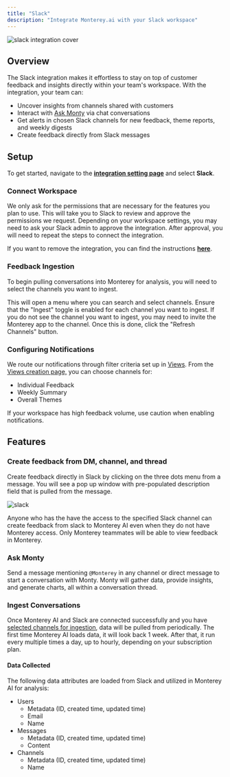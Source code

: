 ```yaml
---
title: "Slack"
description: "Integrate Monterey.ai with your Slack workspace"
---
```


![slack integration cover](/images/slack-integration-cover.png)

## Overview

The Slack integration makes it effortless to stay on top of customer feedback and insights directly within your team's workspace. With the integration, your team can:

- Uncover insights from channels shared with customers
- Interact with [Ask Monty](/ask-monty) via chat conversations
- Get alerts in chosen Slack channels for new feedback, theme reports, and weekly digests
- Create feedback directly from Slack messages

## Setup

To get started, navigate to the **[integration setting page](https://app.monterey.ai/w/default/settings/integrations/)** and select **Slack**.

### Connect Workspace

<Steps>
  <Step title='Click "Connect Monterey.ai to Slack"'></Step>
  <Step title="Choose Features">
    We only ask for the permissions that are necessary for the features you plan
    to use.
  </Step>
  <Step title='Click "Connect"'>
    This will take you to Slack to review and approve the permissions we
    request.
  </Step>
</Steps>

<Note>
  Depending on your workspace settings, you may need to ask your Slack admin to
  approve the integration. After approval, you will need to repeat the steps to
  connect the integration.
</Note>

If you want to remove the integration, you can find the instructions
**[here](https://slack.com/help/articles/360003125231-Remove-apps-and-custom-integrations-from-your-workspace)**.

### Feedback Ingestion

To begin pulling conversations into Monterey for analysis, you will need to select the channels you want to ingest.

<Steps>
  <Step title='Click "Add Channel"'>
    This will open a menu where you can search and select channels.
  </Step>
  <Step title="Enable Ingest">
    Ensure that the "Ingest" toggle is enabled for each channel you want to
    ingest.
  </Step>
</Steps>

<Note>
  If you do not see the channel you want to ingest, you may need to invite the
  Monterey app to the channel. Once this is done, click the "Refresh Channels"
  button.
</Note>

### Configuring Notifications

We route our notifications through filter criteria set up in [Views](https://app.monterey.ai/w/default/views). From the [Views creation page,](https://app.monterey.ai/w/default/views/create) you can choose channels for:

- Individual Feedback
- Weekly Summary
- Overall Themes

<Warning>
  If your workspace has high feedback volume, use caution when enabling
  notifications.
</Warning>

## Features

### Create feedback from DM, channel, and thread

Create feedback directly in Slack by clicking on the three dots menu from a message. You will see a pop up window with pre-populated description field that is pulled from the message.

![slack](https://monterey-documentation-gifs.s3.us-east-2.amazonaws.com/slack.gif)

Anyone who has the have the access to the specified Slack channel can create feedback from slack to Monterey AI even when they do not have Monterey access. Only Monterey teammates will be able to view feedback in Monterey.

### Ask Monty

Send a message mentioning `@Monterey` in any channel or direct message to start a conversation with Monty. Monty will gather data, provide insights, and generate charts, all within a conversation thread.

### Ingest Conversations

Once Monterey AI and Slack are connected successfully and you have [selected channels for ingestion](/integrations/slack#feedback-ingestion), data will be pulled from periodically. The first time Monterey AI loads data, it will look back 1 week. After that, it run every multiple times a day, up to hourly, depending on your subscription plan.

#### Data Collected

The following data attributes are loaded from Slack and utilized in Monterey AI for analysis:

- Users
  - Metadata (ID, created time, updated time)
  - Email
  - Name
- Messages
  - Metadata (ID, created time, updated time)
  - Content
- Channels
  - Metadata (ID, created time, updated time)
  - Name

